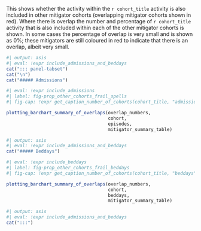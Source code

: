 
This shows whether the activity within the `r cohort_title`  activity is also included in other mitigator cohorts (overlapping mitigator cohorts shown in red). Where there is overlap the number and percentage of `r cohort_title`  activity that is also included within each of the other mitigator cohorts is shown. In some cases the percentage of overlap is very small and is shown as 0%; these mitigators are still coloured in red to indicate that there is an overlap, albeit very small. 

```r
#| output: asis
#| eval: !expr include_admissions_and_beddays
cat("::: panel-tabset")
cat("\n")
cat("##### Admissions")
```

```r
#| eval: !expr include_admissions
#| label: fig-prop_other_cohorts_frail_spells
#| fig-cap: !expr get_caption_number_of_cohorts(cohort_title, "admissions")

plotting_barchart_summary_of_overlaps(overlap_numbers,
                                      cohort, 
                                      episodes, 
                                      mitigator_summary_table)

```

```r
#| output: asis
#| eval: !expr include_admissions_and_beddays
cat("##### Beddays")
```

```r
#| eval: !expr include_beddays
#| label: fig-prop_other_cohorts_frail_beddays
#| fig-cap: !expr get_caption_number_of_cohorts(cohort_title, "beddays")

plotting_barchart_summary_of_overlaps(overlap_numbers,
                                      cohort, 
                                      beddays, 
                                      mitigator_summary_table)

```

```r
#| output: asis
#| eval: !expr include_admissions_and_beddays
cat(":::")
```